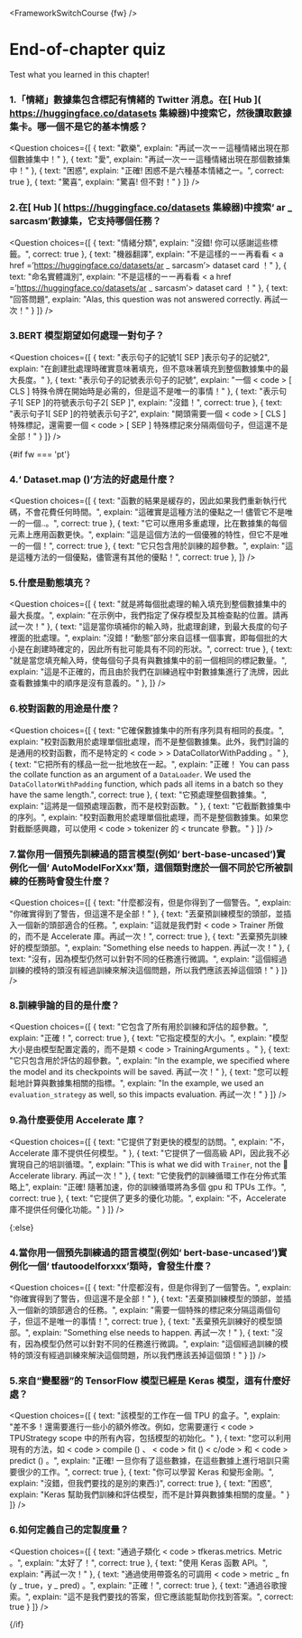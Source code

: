 <FrameworkSwitchCourse {fw} />

<!-- DISABLE-FRONTMATTER-SECTIONS -->

# End-of-chapter quiz

<CourseFloatingBanner
    chapter={3}
    classNames="absolute z-10 right-0 top-0"
/>

Test what you learned in this chapter!

### 1.「情緒」數據集包含標記有情緒的 Twitter 消息。在[ Hub ]( https://huggingface.co/datasets 集線器)中搜索它，然後讀取數據集卡。哪一個不是它的基本情感？
<Question
	choices={[
		{
			text: "歡樂",
			explain: "再試一次ーー這種情緒出現在那個數據集中！"
		},
		{
			text: "愛",
			explain: "再試一次ーー這種情緒出現在那個數據集中！"
		},
		{
			text: "困惑",
			explain: "正確! 困惑不是六種基本情緒之一。",
            correct: true
		},
        {
			text: "驚喜",
			explain: "驚喜! 但不對！"
		}
	]}
/>

### 2.在[ Hub ]( https://huggingface.co/datasets 集線器)中搜索‘ ar _ sarcasm’數據集，它支持哪個任務？
<Question
	choices={[
		{
			text: "情緒分類",
			explain: "沒錯! 你可以感謝這些標籤。",
            correct: true
		},
		{
			text: "機器翻譯",
			explain: "不是這樣的ーー再看看 < a href =’https://huggingface.co/datasets/ar _ sarcasm’> dataset card </a > ！"
		},
		{
			text: "命名實體識別",
			explain: "不是這樣的ーー再看看 < a href =’https://huggingface.co/datasets/ar _ sarcasm’> dataset card </a > ！"
		},
        {
			text: "回答問題",
			explain: "Alas, this question was not answered correctly. 再試一次！"
		}
	]}
/>

### 3.BERT 模型期望如何處理一對句子？
<Question
	choices={[
		{
			text: "表示句子的記號1[ SEP ]表示句子的記號2",
			explain: "在創建批處理時確實意味著填充，但不意味著填充到整個數據集中的最大長度。"
		},
		{
			text: "表示句子的記號表示句子的記號",
			explain: "一個 < code > [ CLS ] </code > 特殊令牌在開始時是必需的，但是這不是唯一的事情！"
		},
		{
			text: "表示句子1[ SEP ]的符號表示句子2[ SEP ]",
			explain: "沒錯！",
            correct: true
		},
        {
			text: "表示句子1[ SEP ]的符號表示句子2",
			explain: "開頭需要一個 < code > [ CLS ] </code > 特殊標記，還需要一個 < code > [ SEP ] </code > 特殊標記來分隔兩個句子，但這還不是全部！"
		}
	]}
/>

{#if fw === 'pt'}
### 4.‘ Dataset.map ()’方法的好處是什麼？
<Question
	choices={[
		{
			text: "函數的結果是緩存的，因此如果我們重新執行代碼，不會花費任何時間。",
			explain: "這確實是這種方法的優點之一! 儘管它不是唯一的一個..。",
            correct: true
		},
		{
			text: "它可以應用多重處理，比在數據集的每個元素上應用函數更快。",
			explain: "這是這個方法的一個優雅的特性，但它不是唯一的一個！",
            correct: true
		},
		{
			text: "它只包含用於訓練的超參數。",
			explain: "這是這種方法的一個優點，儘管還有其他的優點！",
            correct: true
		},
	]}
/>

### 5.什麼是動態填充？
<Question
	choices={[
		{
			text: "就是將每個批處理的輸入填充到整個數據集中的最大長度。",
			explain: "在示例中，我們指定了保存模型及其檢查點的位置。請再試一次！"
		},
		{
			text: "這是當你填補你的輸入時，批處理創建，到最大長度的句子裡面的批處理。",
			explain: "沒錯！“動態”部分來自這樣一個事實，即每個批的大小是在創建時確定的，因此所有批可能具有不同的形狀。",
            correct: true
		},
		{
			text: "就是當您填充輸入時，使每個句子具有與數據集中的前一個相同的標記數量。",
			explain: "這是不正確的，而且由於我們在訓練過程中對數據集進行了洗牌，因此查看數據集中的順序是沒有意義的。"
		},
	]}
/>

### 6.校對函數的用途是什麼？
<Question
	choices={[
		{
			text: "它確保數據集中的所有序列具有相同的長度。",
			explain: "校對函數用於處理單個批處理，而不是整個數據集。此外，我們討論的是通用的校對函數，而不是特定的 < code > > DataCollatorWithPadding </code > 。"
		},
		{
			text: "它把所有的樣品一批一批地放在一起。",
			explain: "正確！ You can pass the collate function as an argument of a <code>DataLoader</code>. We used the <code>DataCollatorWithPadding</code> function, which pads all items in a batch so they have the same length.",
            correct: true
		},
		{
			text: "它預處理整個數據集。",
			explain: "這將是一個預處理函數，而不是校對函數。"
		},
        {
			text: "它截斷數據集中的序列。",
			explain: "校對函數用於處理單個批處理，而不是整個數據集。如果您對截斷感興趣，可以使用 < code > tokenizer </code > 的 < truncate </code > 參數。"
		}
	]}
/>

### 7.當你用一個預先訓練過的語言模型(例如‘ bert-base-uncased’)實例化一個‘ AutoModelForXxx’類，這個類對應於一個不同於它所被訓練的任務時會發生什麼？
<Question
	choices={[
		{
			text: "什麼都沒有，但是你得到了一個警告。",
			explain: "你確實得到了警告，但這還不是全部！"
		},
		{
			text: "丟棄預訓練模型的頭部，並插入一個新的頭部適合的任務。",
			explain: "這就是我們對 < code > Trainer </code > 所做的，而不是 Accelerate 庫。再試一次！",
            correct: true
		},
		{
			text: "丟棄預先訓練好的模型頭部。",
			explain: "Something else needs to happen. 再試一次！"
		},
        {
			text: "沒有，因為模型仍然可以針對不同的任務進行微調。",
			explain: "這個經過訓練的模特的頭沒有經過訓練來解決這個問題，所以我們應該丟掉這個頭！"
		}
	]}
/>

### 8.訓練爭論的目的是什麼？
<Question
	choices={[
		{
			text: "它包含了所有用於訓練和評估的超參數。",
			explain: "正確！",
            correct: true
		},
		{
			text: "它指定模型的大小。",
			explain: "模型大小是由模型配置定義的，而不是類 < code > TrainingArguments </code > 。"
		},
		{
			text: "它只包含用於評估的超參數。",
			explain: "In the example, we specified where the model and its checkpoints will be saved. 再試一次！"
		},
        {
			text: "您可以輕鬆地計算與數據集相關的指標。",
			explain: "In the example, we used an <code>evaluation_strategy</code> as well, so this impacts evaluation. 再試一次！"
		}
	]}
/>

### 9.為什麼要使用 Accelerate 庫？
<Question
	choices={[
		{
			text: "它提供了對更快的模型的訪問。",
			explain: "不，Accelerate 庫不提供任何模型。"
		},
		{
			text: "它提供了一個高級 API，因此我不必實現自己的培訓循環。",
			explain: "This is what we did with <code>Trainer</code>, not the 🤗 Accelerate library. 再試一次！"
		},
		{
			text: "它使我們的訓練循環工作在分佈式策略上",
			explain: "正確! 隨著加速，你的訓練循環將為多個 gpu 和 TPUs 工作。",
            correct: true
		},
        {
			text: "它提供了更多的優化功能。",
			explain: "不，Accelerate 庫不提供任何優化功能。"
		}
	]}
/>

{:else}
### 4.當你用一個預先訓練過的語言模型(例如‘ bert-base-uncased’)實例化一個‘ tfautoodelforxxx’類時，會發生什麼？
<Question
	choices={[
		{
			text: "什麼都沒有，但是你得到了一個警告。",
			explain: "你確實得到了警告，但這還不是全部！"
		},
		{
			text: "丟棄預訓練模型的頭部，並插入一個新的頭部適合的任務。",
			explain: "需要一個特殊的標記來分隔這兩個句子，但這不是唯一的事情！",
            correct: true
		},
		{
			text: "丟棄預先訓練好的模型頭部。",
			explain: "Something else needs to happen. 再試一次！"
		},
        {
			text: "沒有，因為模型仍然可以針對不同的任務進行微調。",
			explain: "這個經過訓練的模特的頭沒有經過訓練來解決這個問題，所以我們應該丟掉這個頭！"
		}
	]}
/>

### 5.來自“變壓器”的 TensorFlow 模型已經是 Keras 模型，這有什麼好處？
<Question
	choices={[
		{
			text: "該模型的工作在一個 TPU 的盒子。",
			explain: "差不多！還需要進行一些小的額外修改。例如，您需要運行 < code > TPUStrategy </code > scope 中的所有內容，包括模型的初始化。"
		},
		{
			text: "您可以利用現有的方法，如 < code > compile () </code > 、 < code > fit () < c/ode > 和 < code > predict () </code > 。",
			explain: "正確! 一旦你有了這些數據，在這些數據上進行培訓只需要很少的工作。",
            correct: true
		},
		{
			text: "你可以學習 Keras 和變形金剛。",
			explain: "沒錯，但我們要找的是別的東西:)",
			correct: true
		},
        {
			text: "困惑",
			explain: "Keras 幫助我們訓練和評估模型，而不是計算與數據集相關的度量。"
		}
	]}
/>

### 6.如何定義自己的定製度量？
<Question
	choices={[
		{
			text: "通過子類化 < code > tfkeras.metrics. Metric </code > 。",
			explain: "太好了！",
			correct: true
		},
		{
			text: "使用 Keras 函數 API。",
			explain: "再試一次！"
		},
		{
			text: "通過使用帶簽名的可調用 < code > metric _ fn (y _ true，y _ pred) </code > 。",
			explain: "正確！",
			correct: true
		},
        {
			text: "通過谷歌搜索。",
			explain: "這不是我們要找的答案，但它應該能幫助你找到答案。",
			correct: true
		}
	]}
/>

{/if}